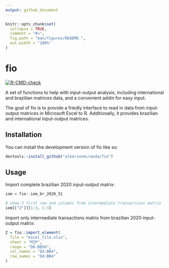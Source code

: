 ```yaml
---
output: github_document
---
```


<!-- README.md is generated from README.Rmd. Please edit that file -->

```r
knitr::opts_chunk$set(
  collapse = TRUE,
  comment = "#>",
  fig.path = "man/figures/README-",
  out.width = "100%"
)
```

# fio

<!-- badges: start -->
[![R-CMD-check](https://github.com/albersonmiranda/fio/actions/workflows/R-CMD-check.yaml/badge.svg)](https://github.com/albersonmiranda/fio/actions/workflows/R-CMD-check.yaml)
<!-- badges: end -->

A set of functions to help with input-output analysis, including international and brazilian matrices data, and a convenient addin for easy input.

The goal of fio is to provide a friedly interface to read in data from input-output matrices in Microsoft Excel to R. Additionally, it provides brazilian and international input-output matrices.

## Installation

You can install the development version of fio like so:

``` r
devtools::install_github("albersonmiranda/fio")
```

## Usage

Import complete brazilian 2020 input-output matrix:

```r
iom = fio::iom_br_2020_51

# show 3 first row and columns from intermediate transactions matrix
iom[["Z"]][1:3, 1:3]
```

Import only intermediate transactions matrix from brazilian 2020 input-output matrix:

```r
Z = fio::import_element(
  file = "excel_file.xlsx",
  sheet = "MIP",
  range = "D6:BB56",
  col_names = "D4:BB4",
  row_names = "D4:BB4"
)
```
